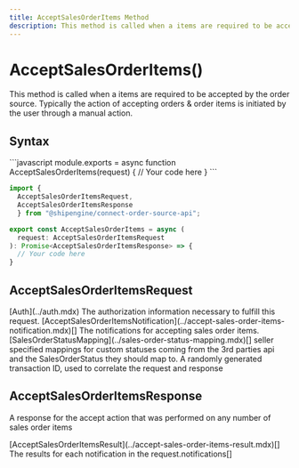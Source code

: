```yaml
---
title: AcceptSalesOrderItems Method
description: This method is called when a items are required to be accepted by the order source.
---
```



AcceptSalesOrderItems()
===========================
This method is called when a items are required to be accepted by the order source. 
Typically the action of accepting orders & order items is initiated by the user through a manual action.


Syntax
-----------------------------------------------
<CodeWrapper>
```javascript
module.exports = async function AcceptSalesOrderItems(request) {
  // Your code here
}
```

```typescript
import {
  AcceptSalesOrderItemsRequest,
  AcceptSalesOrderItemsResponse
  } from "@shipengine/connect-order-source-api";

export const AcceptSalesOrderItems = async (
  request: AcceptSalesOrderItemsRequest
): Promise<AcceptSalesOrderItemsResponse> => {
  // Your code here
}
```
</CodeWrapper>

AcceptSalesOrderItemsRequest
----------
<Reference>
  <Field name="auth" nullable={false}>
    <Type>
      [Auth](../auth.mdx)
    </Type>
    <Description>
      The authorization information necessary to fulfill this request.
    </Description>
  </Field>
  <Field name="notifications" nullable={false}>
    <Type>
      [AcceptSalesOrderItemsNotification](../accept-sales-order-items-notification.mdx)[]
    </Type>
    <Description>
      The notifications for accepting sales order items.
    </Description>
  </Field>
  <Field name="sales_order_status_mapping" nullable={false}>
    <Type>
      [SalesOrderStatusMapping](../sales-order-status-mapping.mdx)[]
    </Type>
    <Description>
      seller specified mappings for custom statuses coming from the 3rd parties api and the SalesOrderStatus they should map to.
    </Description>
  </Field>
  <Field name="transaction_id" type="string" nullable={false}>
    <Description>
      A randomly generated transaction ID, used to correlate the request and response
    </Description>
  </Field>
</Reference>


AcceptSalesOrderItemsResponse
-----------
A response for the accept action that was performed on any number of sales order items

<Reference>
  <Field name="results" nullable={false}>
    <Type>
      [AcceptSalesOrderItemsResult](../accept-sales-order-items-result.mdx)[]
    </Type>
    <Description>
      The results for each notification in the request.notifications[]
    </Description>
  </Field>
</Reference>
